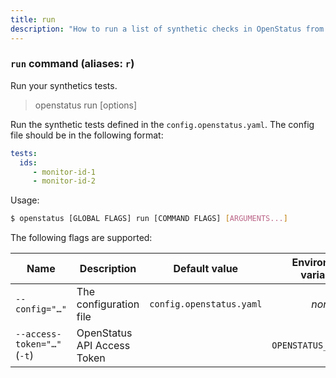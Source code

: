```yaml
---
title: run
description: "How to run a list of synthetic checks in OpenStatus from the command line"
---
```


### `run` command (aliases: `r`)

Run your synthetics tests.

> openstatus run [options]

Run the synthetic tests defined in the `config.openstatus.yaml`.
The config file should be in the following format:

```yaml
tests:
  ids:
     - monitor-id-1
     - monitor-id-2
```

Usage:

```bash
$ openstatus [GLOBAL FLAGS] run [COMMAND FLAGS] [ARGUMENTS...]
```

The following flags are supported:

| Name                        | Description                 |      Default value       |  Environment variables |
|-----------------------------|-----------------------------|:------------------------:|:----------------------:|
| `--config="…"`              | The configuration file      | `config.openstatus.yaml` |         *none*         |
| `--access-token="…"` (`-t`) | OpenStatus API Access Token |                          | `OPENSTATUS_API_TOKEN` |
